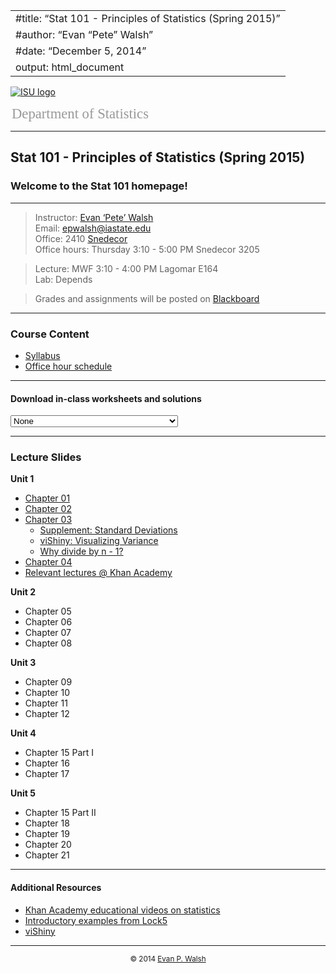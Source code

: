 <style type="text/css">
#departmentLink a {
  color:#999999;
  font-size:17pt;
  text-decoration:none;
  padding-left:2px;
  padding-top:4px;
  font-family: "Palatino Linotype", "Book Antiqua", Palatino, serif;
}
</style>
---
#title: "Stat 101 - Principles of Statistics (Spring 2015)"
#author: "Evan “Pete” Walsh"
#date: "December 5, 2014"
output: html_document
---

[![ISU logo](Figures/logo.png)](http://www.stat.iastate.edu/)
<div id="departmentLink">
[Department of Statistics](http://www.stat.iastate.edu/)
</div>

---

## Stat 101 - Principles of Statistics (Spring 2015)

### Welcome to the Stat 101 homepage!

---

>Instructor: [Evan 'Pete' Walsh](https://epwalsh.github.io/)  
Email: [epwalsh@iastate.edu](epwalsh@iastate.edu)  
Office: 2410 [Snedecor](https://www.google.com/maps/place/Snedecor+Hall,+Iowa+State+University,+Ames,+IA+50011/@42.0285115,-93.64972,17z/data=!3m1!4b1!4m2!3m1!1s0x87ee70a51d9e0f59:0x3d4f5fedf84d192e) <br>
Office hours: Thursday 3:10 - 5:00 PM Snedecor 3205

>Lecture: MWF 3:10 - 4:00 PM Lagomar E164  
Lab: Depends

>Grades and assignments will be posted on [Blackboard](https://bb.its.iastate.edu/)

---

### Course Content

- [Syllabus](Files/STAT101_G_H_S15.pdf)
- [Office hour schedule](Files/officeHours.pdf)

---

#### Download in-class worksheets and solutions

<select id="WSdropdown">
  <option value="">None</option>
  <option value="Topics/Unit-1/Dolphins-Questions.pdf">Ch 02 Dolphin Worksheet (.pdf)</option>
  <option value="Topics/Unit-1/Dolphins-Solutions.pdf">Ch 02 Dolphin Worksheet Solutions (.pdf)</option>
  <option value="Topics/Unit-1/Chapter03-2-Solutions.pdf">Ch 03 Standard Deviation Solutions (.pdf)</option>
</select>

<script>
    document.getElementById("WSdropdown").onchange = function() {
        if (this.selectedIndex!==0) {
            window.location.href = this.value;
        }        
    };
</script>

---

### Lecture Slides

**Unit 1**

- [Chapter 01](Topics/Unit-1/Chapter01.html)
- [Chapter 02](Topics/Unit-1/Chapter02.html)
- [Chapter 03](Topics/Unit-1/Chapter03.html)
    - [Supplement: Standard Deviations](Topics/Unit-1/Chapter03-2.html)
    - [viShiny: Visualizing Variance](http://epwalsh.shinyapps.io/viShiny)
    - [Why divide by n - 1?](https://www.khanacademy.org/math/probability/descriptive-statistics/variance_std_deviation/v/review-and-intuition-why-we-divide-by-n-1-for-the-unbiased-sample-variance)
- [Chapter 04](Topics/Unit-1/Chapter04.html)
- [Relevant lectures @ Khan Academy](https://www.khanacademy.org/math/probability/descriptive-statistics)

**Unit 2**

- Chapter 05
- Chapter 06
- Chapter 07
- Chapter 08

**Unit 3**

- Chapter 09
- Chapter 10
- Chapter 11
- Chapter 12

**Unit 4**

- Chapter 15 Part I
- Chapter 16
- Chapter 17

**Unit 5**

- Chapter 15 Part II
- Chapter 18
- Chapter 19
- Chapter 20
- Chapter 21

---

#### Additional Resources

- [Khan Academy educational videos on statistics](https://www.khanacademy.org/math/probability)
- [Introductory examples from Lock5](http://lock5stat.com/statkey/)
- [viShiny](http://epwalsh.shinyapps.io/viShiny)

---

<div style="text-align:center">          
  <small>© 2014 [Evan P. Walsh](http://epwalsh.github.io)</small><br>         
</div>